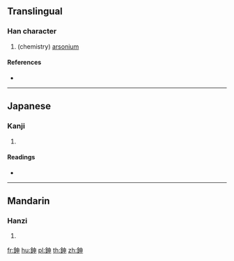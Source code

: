 {{character info/new}}
==Translingual==

===Han character===
{{Han char|rn=167|rad=金|as=05|sn=13|four=|canj=CLWL}}

#(chemistry) [[arsonium]]

====References====
* {{Han ref|kx=1303.101|dkj=40338|hdz=64186.020|uh=926E|ud=37486}}

----

==Japanese==

===Kanji===
{{ja-kanji|grade=|rs=金05}}

# {{defn|lang=ja|sort=金05}}

====Readings====
* {{ja-readings|on=[[しん]] (shin)|kun=|nanori=}}

----

==Mandarin==

===Hanzi===
{{cmn-hanzi|pin=[[shēn]] ([[shen1]]), [[shén]] ([[shen2]])|wg=shen<sup>1</sup>, shen<sup>2</sup>}}

# {{defn|lang=cmn|sort=金05}}

[[fr:鉮]]
[[hu:鉮]]
[[pl:鉮]]
[[th:鉮]]
[[zh:鉮]]